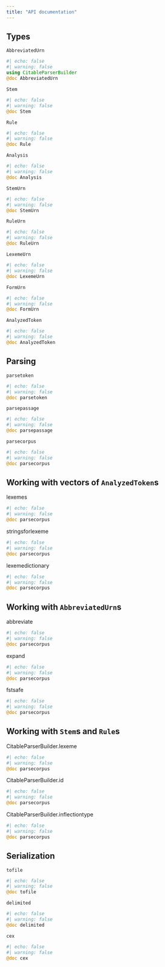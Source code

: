 ```yaml
---
title: "API documentation"
---
```


## Types




`AbbreviatedUrn` 

:::{.callout-note appearance="minimal"}
```julia
#| echo: false
#| warning: false
using CitableParserBuilder
@doc AbbreviatedUrn
```
:::


`Stem`


:::{.callout-note appearance="minimal"}
```julia
#| echo: false
#| warning: false
@doc Stem
```
:::


`Rule`

:::{.callout-note appearance="minimal"}
```julia
#| echo: false
#| warning: false
@doc Rule
```
:::


`Analysis`

:::{.callout-note appearance="minimal"}
```julia
#| echo: false
#| warning: false
@doc Analysis
```
:::

`StemUrn`

:::{.callout-note appearance="minimal"}
```julia
#| echo: false
#| warning: false
@doc StemUrn
```
:::

`RuleUrn`

:::{.callout-note appearance="minimal"}
```julia
#| echo: false
#| warning: false
@doc RuleUrn
```
:::

`LexemeUrn`

:::{.callout-note appearance="minimal"}
```julia
#| echo: false
#| warning: false
@doc LexemeUrn
```
:::

`FormUrn`

:::{.callout-note appearance="minimal"}
```julia
#| echo: false
#| warning: false
@doc FormUrn
```
:::

`AnalyzedToken`

:::{.callout-note appearance="minimal"}
```julia
#| echo: false
#| warning: false
@doc AnalyzedToken
```
:::


## Parsing

`parsetoken`

:::{.callout-note appearance="minimal"}
```julia
#| echo: false
#| warning: false
@doc parsetoken
```
:::



`parsepassage`

:::{.callout-note appearance="minimal"}
```julia
#| echo: false
#| warning: false
@doc parsepassage
```
:::

`parsecorpus`

:::{.callout-note appearance="minimal"}
```julia
#| echo: false
#| warning: false
@doc parsecorpus
```
:::


## Working with vectors of `AnalyzedToken`s


lexemes


:::{.callout-note appearance="minimal"}
```julia
#| echo: false
#| warning: false
@doc parsecorpus
```
:::

stringsforlexeme


:::{.callout-note appearance="minimal"}
```julia
#| echo: false
#| warning: false
@doc parsecorpus
```
:::

lexemedictionary


:::{.callout-note appearance="minimal"}
```julia
#| echo: false
#| warning: false
@doc parsecorpus
```
:::


## Working with `AbbreviatedUrn`s


abbreviate


:::{.callout-note appearance="minimal"}
```julia
#| echo: false
#| warning: false
@doc parsecorpus
```
:::

expand


:::{.callout-note appearance="minimal"}
```julia
#| echo: false
#| warning: false
@doc parsecorpus
```
:::

fstsafe


:::{.callout-note appearance="minimal"}
```julia
#| echo: false
#| warning: false
@doc parsecorpus
```
:::



## Working with `Stem`s and `Rule`s


CitableParserBuilder.lexeme


:::{.callout-note appearance="minimal"}
```julia
#| echo: false
#| warning: false
@doc parsecorpus
```
:::

CitableParserBuilder.id


:::{.callout-note appearance="minimal"}
```julia
#| echo: false
#| warning: false
@doc parsecorpus
```
:::

CitableParserBuilder.inflectiontype


:::{.callout-note appearance="minimal"}
```julia
#| echo: false
#| warning: false
@doc parsecorpus
```
:::



## Serialization


`tofile`



:::{.callout-note appearance="minimal"}
```julia
#| echo: false
#| warning: false
@doc tofile
```
:::


`delimited`



:::{.callout-note appearance="minimal"}
```julia
#| echo: false
#| warning: false
@doc delimited
```
:::

`cex`



:::{.callout-note appearance="minimal"}
```julia
#| echo: false
#| warning: false
@doc cex
```
:::

